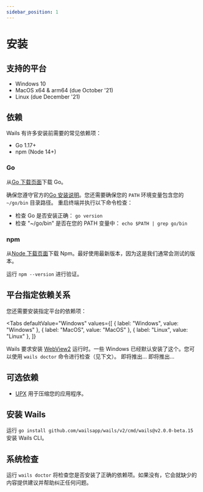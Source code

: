 ```yaml
---
sidebar_position: 1
---
```


# 安装

## 支持的平台

- Windows 10
- MacOS x64 & arm64 (due October '21)
- Linux (due December '21)

## 依赖

Wails 有许多安装前需要的常见依赖项：

- Go 1.17+
- npm (Node 14+)

### Go

从[Go 下载页面](https://golang.org/dl/)下载 Go。

确保您遵守官方的[Go 安装说明](https://golang.org/doc/install#install)。您还需要确保您的 `PATH` 环境变量包含您的 `~/go/bin` 目录路径。 重启终端并执行以下命令检查：

- 检查 Go 是否安装正确： `go version`
- 检查 "~/go/bin" 是否在您的 PATH 变量中： `echo $PATH | grep go/bin`

### npm

从[Node 下载页面](https://nodejs.org/en/download/)下载 Npm。最好使用最新版本，因为这是我们通常会测试的版本。

运行 `npm --version` 进行验证。

## 平台指定依赖关系

您还需要安装指定平台的依赖项：


<Tabs
  defaultValue="Windows"
  values={[
    { label: "Windows", value: "Windows" },
    { label: "MacOS", value: "MacOS" },
    { label: "Linux", value: "Linux" },
  ]}
>
  <TabItem value="Windows">
    Wails 要求安装
    <a href="https://developer.microsoft.com/zh-cn/microsoft-edge/webview2/">WebView2</a>
    运行时。一些 Windows 已经默认安装了这个。您可以使用 <code>wails doctor</code>
    命令进行检查（见下文）。
  </TabItem>
  <TabItem value="MacOS">即将推出...</TabItem>
  <TabItem value="Linux">即将推出...</TabItem>
</Tabs>

## 可选依赖

- [UPX](https://upx.github.io/) 用于压缩您的应用程序。

## 安装 Wails

运行 `go install github.com/wailsapp/wails/v2/cmd/wails@v2.0.0-beta.15` 安装 Wails CLI。

## 系统检查

运行 `wails doctor` 将检查您是否安装了正确的依赖项。如果没有，它会就缺少的内容提供建议并帮助纠正任何问题。
